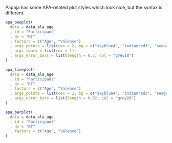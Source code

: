 Papaja has some APA-related plot styles which look nice, but the syntax is different.

```r
apa_beeplot(
  data = data_ala_age
  , id = "Participant"
  , dv = "RT"
  , factors = c("Age", "Valence")
  , args_points = list(cex = 2, bg = c("skyblue4", "indianred3", "seagreen4"), col = "white")
  , args_swarm = list(cex = 1)
  , args_error_bars = list(length = 0.2, col = "grey10")
)

apa_lineplot(
  data = data_ala_age
  , id = "Participant"
  , dv = "RT"
  , factors = c("Age", "Valence")
  , args_points = list(cex = 2, bg = c("skyblue4", "indianred3", "seagreen4"), col = "white")
  , args_error_bars = list(length = 0.02, col = "grey20")
)

apa_barplot(
  data = data_ala_age
  , id = "Participant"
  , dv = "RT"
  , factors = c("Age", "Valence")
)
```
